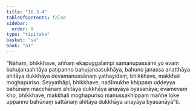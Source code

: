 ```yaml
---
title: "16.3.4"
tableOfContents: false
sidebar:
  order: 9
type: "tipitaka"
basket: "su"
book: "a1"
---
```



<DynamicBreadcrumb />

<Division number="311" book="a1">

<Paragraph number="400" book="a1">
“Nāhaṃ, bhikkhave, aññaṃ ekapuggalampi samanupassāmi yo evaṃ bahujanaahitāya paṭipanno bahujanaasukhāya, bahuno janassa anatthāya ahitāya dukkhāya devamanussānaṃ yathayidaṃ, bhikkhave, makkhali moghapuriso. Seyyathāpi, bhikkhave, nadīmukhe khippaṃ uḍḍeyya bahūnaṃ macchānaṃ ahitāya dukkhāya anayāya byasanāya; evamevaṃ kho, bhikkhave, makkhali moghapuriso manussakhippaṃ maññe loke uppanno bahūnaṃ sattānaṃ ahitāya dukkhāya anayāya byasanāyā”ti.
</Paragraph>
</Division>